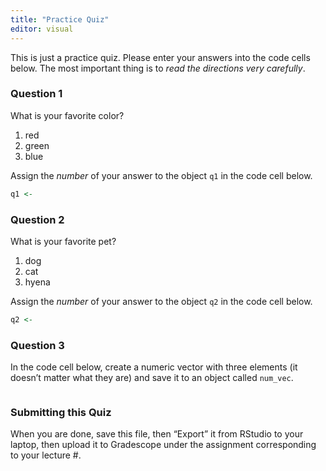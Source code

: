 ```yaml
---
title: "Practice Quiz"
editor: visual
---
```


This is just a practice quiz. Please enter your answers into the code cells below. The most important thing is to *read the directions very carefully*.

### Question 1

What is your favorite color?

1.  red
2.  green
3.  blue

Assign the *number* of your answer to the object `q1` in the code cell below.

```r
q1 <- 
```

### Question 2

What is your favorite pet?

1.  dog
2.  cat
3.  hyena

Assign the *number* of your answer to the object `q2` in the code cell below.

```r
q2 <- 
```

### Question 3

In the code cell below, create a numeric vector with three elements (it doesn't matter what they are) and save it to an object called `num_vec`.

```r

```

### Submitting this Quiz

When you are done, save this file, then "Export" it from RStudio to your laptop, then upload it to Gradescope under the assignment corresponding to your lecture #.
